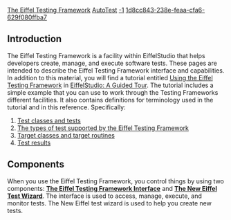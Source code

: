[[Property:title|The Eiffel Testing Framework]]
[[Property:link_title|AutoTest]]
[[Property:weight|-1]]
[[Property:uuid|1d8cc843-238e-feaa-cfa6-629f080ffba7]]
{{underconstruction}}

==Introduction==

The Eiffel Testing Framework is a facility within EiffelStudio that helps developers create, manage, and execute software tests. These pages are intended to describe the Eiffel Testing Framework interface and capabilities. In addition to this material, you will find a tutorial entitled [[Using the Eiffel Testing Framework]] in [[EiffelStudio: A Guided Tour]]. The tutorial includes a simple example that you can use to work through the Testing Frameworks different facilities. It also contains definitions for terminology used in the tutorial and in this reference. Specifically:

#[[Testing: Background and basics#Test classes and tests|Test classes and tests]]
#[[Testing: Background and basics#Types of tests|The types of test supported by the Eiffel Testing Framework]]
#[[Testing: Background and basics#Anatomy of a test|Target classes and target routines]]
#[[Execute tests#About test results|Test results]]


==Components==

When you use the Eiffel Testing Framework, you control things by using two components: '''[[The Eiffel Testing Framework Interface]]''' and '''[[The New Eiffel Test Wizard]]'''. The interface is used to access, manage, execute, and monitor tests. The New Eiffel test wizard is used to help you create new tests.



